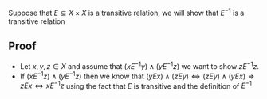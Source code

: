 Suppose that <math display="inline">E \subseteq X \times X</math> is a transitive relation, we will show that <math display="inline">E^{-1}</math> is a transitive relation

== Proof ==

* Let <math display="inline">x, y, z \in X</math> and assume that <math display="inline">\left(  x E^{-1} y \right) \land \left( y E^{-1} z \right)</math> we want to show <math display="inline">z E^{-1} z</math>. 
* If <math display="inline">\left(  x E^{-1} z \right) \land \left( y E^{-1} z \right)</math> then we know that <math display="inline">\left(  y E x \right) \land \left( z E y \right) \Leftrightarrow  \left(   z E y\right) \land \left( y E x \right) \Rightarrow z E x \Leftrightarrow x E^{-1} z</math>  using the fact that <math>E</math> is transitive and the definition of <math>E^{-1}</math>
{{Knowledge Metadata|Relations|Proposition}}